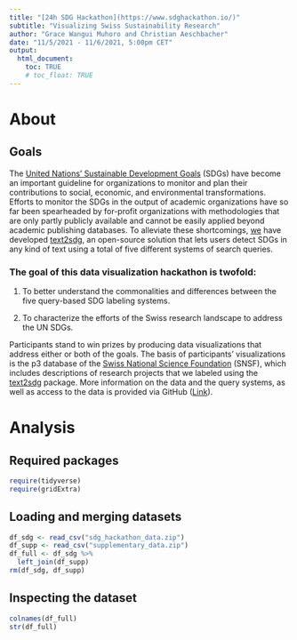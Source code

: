 ```yaml
---
title: "[24h SDG Hackathon](https://www.sdghackathon.io/)"
subtitle: "Visualizing Swiss Sustainability Research"
author: "Grace Wangui Muhoro and Christian Aeschbacher"
date: "11/5/2021 - 11/6/2021, 5:00pm CET"
output: 
  html_document:
    toc: TRUE
    # toc_float: TRUE
---
```


# About

## Goals

The [United Nations’ Sustainable Development Goals](https://sdgs.un.org/goals) (SDGs) have become an important guideline for organizations to monitor and plan their contributions to social, economic, and environmental transformations. Efforts to monitor the SDGs in the output of academic organizations have so far been spearheaded by for-profit organizations with methodologies that are only partly publicly available and cannot be easily applied beyond academic publishing databases. To alleviate these shortcomings, [we](https://www.sdghackathon.io/#organizers) have developed [text2sdg](https://github.com/dwulff/text2sdg), an open-source solution that lets users detect SDGs in any kind of text using a total of five different systems of search queries.

### The goal of this data visualization hackathon is twofold:

1. To better understand the commonalities and differences between the five query-based SDG labeling systems.

2. To characterize the efforts of the Swiss research landscape to address the UN SDGs.

Participants stand to win prizes by producing data visualizations that address either or both of the goals. The basis of participants' visualizations is the p3 database of the [Swiss National Science Foundation](https://www.snf.ch/en) (SNSF), which includes descriptions of research projects that we labeled using the [text2sdg](https://github.com/dwulff/text2sdg) package. More information on the data and the query systems, as well as access to the data is provided via GitHub ([Link](https://github.com/CorrelAidSwitzerland/sdghackathon)).

# Analysis

## Required packages
```r
require(tidyverse)
require(gridExtra)

```

## Loading and merging datasets
```r
df_sdg <- read_csv("sdg_hackathon_data.zip")
df_supp <- read_csv("supplementary_data.zip")
df_full <- df_sdg %>%
  left_join(df_supp)
rm(df_sdg, df_supp)
```

## Inspecting the dataset
```r
colnames(df_full)
str(df_full)

```






<!-- ## sdg_colors -->
<!-- ```{r sdg_colors} -->
<!-- # renaming "sdg" variable observations -->
<!-- df_full$sdg <- df_full$sdg %>% -->
<!--   str_replace_all( -->
<!--     c( -->
<!--   "SDG-01" = "SDG_01",  -->
<!--   "SDG-02" = "SDG_02",  -->
<!--   "SDG-03" = "SDG_03",  -->
<!--   "SDG-04" = "SDG_04",  -->
<!--   "SDG-05" = "SDG_05",  -->
<!--   "SDG-06" = "SDG_06",  -->
<!--   "SDG-07" = "SDG_07",  -->
<!--   "SDG-08" = "SDG_08",  -->
<!--   "SDG-09" = "SDG_09",  -->
<!--   "SDG-10" = "SDG_10",  -->
<!--   "SDG-11" = "SDG_11",  -->
<!--   "SDG-12" = "SDG_12",  -->
<!--   "SDG-13" = "SDG_13",  -->
<!--   "SDG-14" = "SDG_14",  -->
<!--   "SDG-15" = "SDG_15",  -->
<!--   "SDG-16" = "SDG_16",  -->
<!--   "SDG-17" = "SDG_17" -->
<!--   )) -->

<!-- # determining color scheme based on hex-codes -->
<!-- sdg_colors <- c( -->
<!--   SDG_01 = "#EC1C2E",  -->
<!--   SDG_02 = "#D1A028",  -->
<!--   SDG_03 = "#279A4A",  -->
<!--   SDG_04 = "#C61E32",  -->
<!--   SDG_05 = "#EE422C",  -->
<!--   SDG_06 = "#02AEDE",  -->
<!--   SDG_07 = "#FDB714",  -->
<!--   SDG_08 = "#8C1937",  -->
<!--   SDG_09 = "#F36C28",  -->
<!--   SDG_10 = "#E41586",  -->
<!--   SDG_11 = "#FB9E27",  -->
<!--   SDG_12 = "#D18D2B",  -->
<!--   SDG_13 = "#48783F",  -->
<!--   SDG_14 = "#017DB8",  -->
<!--   SDG_15 = "#5CBA46",  -->
<!--   SDG_16 = "#075588",  -->
<!--   SDG_17 = "#183768" -->
<!--   ) -->

<!-- ``` -->

